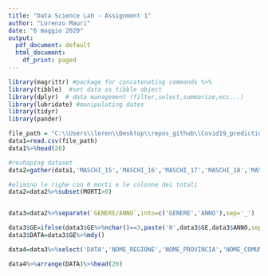 ```yaml
---
title: "Data Science Lab - Assignment 1"
author: "Lorenzo Mauri"
date: "6 maggio 2020"
output:
  pdf_document: default
  html_document:
    df_print: paged
---
```


```r
library(magrittr) #package for concatenating commands %>%
library(tibble)  #set data as tibble object
library(dplyr)  # data management (filter,select,summarize,ecc...)
library(lubridate) #manipulating dates
library(tidyr)
library(pander)

```



```r
file_path = "C:\\Users\\loren\\Desktop\\repos_github\\Covid19_prediction\\data\\comune_giorno.csv"
data1=read.csv(file_path)
data1%>%head(20)

```


```r
#reshaping dataset
data2=gather(data1,'MASCHI_15','MASCHI_16','MASCHI_17','MASCHI_18','MASCHI_19','MASCHI_20','FEMMINE_15','FEMMINE_16','FEMMINE_17','FEMMINE_18','FEMMINE_19','FEMMINE_20',key='GENERE/ANNO',value='MORTI')

#elimino le righe con 0 morti e le colonne dei totali 
data2=data2%>%subset(MORTI>0)



```

```r

data3=data2%>%separate(`GENERE/ANNO`,into=c('GENERE','ANNO'),sep='_')

data3$GE=ifelse(data3$GE%>%nchar()==3,paste('0',data3$GE,data3$ANNO,sep=''),paste(data3$GE,data3$ANNO,sep=''))
data3$DATA=data3$GE%>%mdy()

data4=data3%>%select('DATA','NOME_REGIONE','NOME_PROVINCIA','NOME_COMUNE','GENERE','MORTI','CL_ETA','DATA_INIZIO_DIFF','COD_PROVCOM','PROV','REG','GE')
```

```r
data4%>%arrange(DATA)%>%head(20)
```


